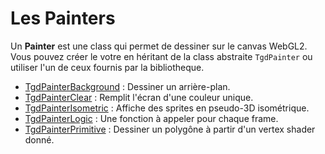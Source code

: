 # Les Painters

Un **Painter** est une class qui permet de dessiner sur le canvas WebGL2. Vous
pouvez créer le votre en héritant de la class abstraite `TgdPainter` ou utiliser
l'un de ceux fournis par la bibliotheque.

-   [TgdPainterBackground](#background) : Dessiner un arrière-plan.
-   [TgdPainterClear](#clear) : Remplit l'écran d'une couleur unique.
-   [TgdPainterIsometric](#isometric) : Affiche des sprites en pseudo-3D
    isométrique.
-   [TgdPainterLogic](#logic) : Une fonction à appeler pour chaque frame.
-   [TgdPainterPrimitive](#primitive) : Dessiner un polygône à partir d'un
    vertex shader donné.
